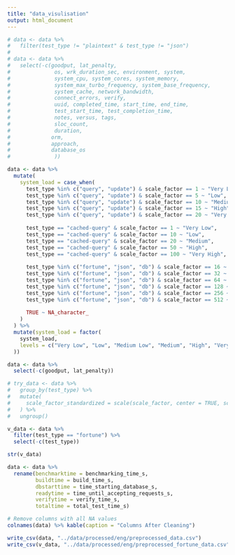 ```yaml
---
title: "data_visulisation"
output: html_document
---
```


```r
# data <- data %>%
#   filter(test_type != "plaintext" & test_type != "json")
# 
# data <- data %>%
#   select(-c(goodput, lat_penalty,
#              os, wrk_duration_sec, environment, system,
#              system_cpu, system_cores, system_memory,
#              system_max_turbo_frequency, system_base_frequency,
#              system_cache, network_bandwidth,
#              connect_errors, verify,
#              uuid, completed_time, start_time, end_time,
#              test_start_time, test_completion_time,
#              notes, versus, tags,
#              sloc_count,
#              duration,
#             orm,
#             approach,
#             database_os
#              ))

data <- data %>%
  mutate(
    system_load = case_when(
      test_type %in% c("query", "update") & scale_factor == 1 ~ "Very Low",
      test_type %in% c("query", "update") & scale_factor == 5 ~ "Low",
      test_type %in% c("query", "update") & scale_factor == 10 ~ "Medium",
      test_type %in% c("query", "update") & scale_factor == 15 ~ "High",
      test_type %in% c("query", "update") & scale_factor == 20 ~ "Very High",
      
      test_type == "cached-query" & scale_factor == 1 ~ "Very Low",
      test_type == "cached-query" & scale_factor == 10 ~ "Low",
      test_type == "cached-query" & scale_factor == 20 ~ "Medium",
      test_type == "cached-query" & scale_factor == 50 ~ "High",
      test_type == "cached-query" & scale_factor == 100 ~ "Very High",
      
      test_type %in% c("fortune", "json", "db") & scale_factor == 16 ~ "Very Low",
      test_type %in% c("fortune", "json", "db") & scale_factor == 32 ~ "Low",
      test_type %in% c("fortune", "json", "db") & scale_factor == 64 ~ "Medium Low",
      test_type %in% c("fortune", "json", "db") & scale_factor == 128 ~ "Medium",
      test_type %in% c("fortune", "json", "db") & scale_factor == 256 ~ "High",
      test_type %in% c("fortune", "json", "db") & scale_factor == 512 ~ "Very High",
      
      TRUE ~ NA_character_
    )
  ) %>%
  mutate(system_load = factor(
    system_load,
    levels = c("Very Low", "Low", "Medium Low", "Medium", "High", "Very High")
  ))

data <- data %>%
  select(-c(goodput, lat_penalty))

# try_data <- data %>%
#   group_by(test_type) %>%
#   mutate(
#     scale_factor_standardized = scale(scale_factor, center = TRUE, scale = TRUE)
#   ) %>%
#   ungroup()

v_data <- data %>%
  filter(test_type == "fortune") %>%
  select(-c(test_type))

str(v_data)

data <- data %>%
  rename(benchmarktime = benchmarking_time_s,
         buildtime = build_time_s,
         dbstarttime = time_starting_database_s,
         readytime = time_until_accepting_requests_s,
         verifytime = verify_time_s,
         totaltime = total_test_time_s)

# Remove columns with all NA values
colnames(data) %>% kable(caption = "Columns After Cleaning")

write_csv(data, "../data/processed/eng/preprocessed_data.csv")
write_csv(v_data, "../data/processed/eng/preprocessed_fortune_data.csv")
```

